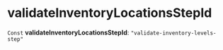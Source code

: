 
# validateInventoryLocationsStepId

 `Const` **validateInventoryLocationsStepId**: `"validate-inventory-levels-step"`
